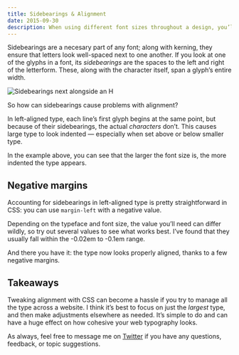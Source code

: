 ```yaml
---
title: Sidebearings & Alignment
date: 2015-09-30
description: When using different font sizes throughout a design, you’ll need to account for sidebearings to keep the type looking properly aligned.
---
```


Sidebearings are a necesary part of any font; along with kerning, they ensure that letters look well-spaced next to one another. If you look at one of the glyphs in a font, its _sidebearings_ are the spaces to the left and right of the letterform. These, along with the character itself, span a glyph’s entire width.

![Sidebearings next alongside an H](/images/sidebearings-glyph.svg)

So how can sidebearings cause problems with alignment?

In left-aligned type, each line’s first glyph begins at the same point, but because of their sidebearings, the actual _characters_ don’t. This causes large type to look indented — especially when set above or below smaller type.

<CodePen
  height={650}
  id="43118a0bceea2de380f87402ff75f3c8"
  title="Misaligned headings of different sizes"
/>

In the example above, you can see that the larger the font size is, the more indented the type appears.

## Negative margins

Accounting for sidebearings in left-aligned type is pretty straightforward in CSS: you can use `margin-left` with a negative value.

Depending on the typeface and font size, the value you’ll need can differ wildly, so try out several values to see what works best. I’ve found that they usually fall within the -0.02em to -0.1em range.

<CodePen
  height={650}
  id="17300c1454dcfc16c02cc3fba9546333"
  title="Left-aligned headings of different sizes"
/>

And there you have it: the type now looks properly aligned, thanks to a few negative margins.

## Takeaways

Tweaking alignment with CSS can become a hassle if you try to manage all the type across a website. I think it’s best to focus on just the _largest_ type, and then make adjustments elsewhere as needed. It’s simple to do and can have a huge effect on how cohesive your web typography looks.

As always, feel free to message me on [Twitter][twitter] if you have any questions, feedback, or topic suggestions.

[twitter]: https://twitter.com/johndjameson
